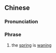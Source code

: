 {{also|春意阑珊}}
==Chinese==
{{zh-forms|s=春意阑珊|type=22}}

===Pronunciation===
{{zh-pron
|m=chūnyì lánshān
|cat=ph
}}

===Phrase===
{{zh-phrase}}

# the [[spring]] is [[wane|waning]]